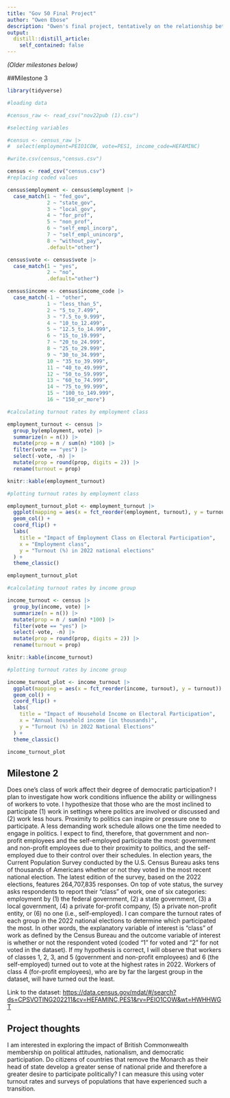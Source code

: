 ```yaml
---
title: "Gov 50 Final Project"
author: "Owen Ebose"
description: "Owen's final project, tentatively on the relationship between class of work and democratic participation."
output:
  distill::distill_article:
    self_contained: false
---
```


*(Older milestones below)*

##Milestone 3

```r
library(tidyverse)

#loading data

#census_raw <- read_csv("nov22pub (1).csv")

#selecting variables 

#census <- census_raw |>
#  select(employment=PEIO1COW, vote=PES1, income_code=HEFAMINC)

#write.csv(census,"census.csv")

census <- read_csv("census.csv")
#replacing coded values

census$employment <- census$employment |>
  case_match(1 ~ "fed_gov",
             2 ~ "state_gov",
             3 ~ "local_gov", 
             4 ~ "for_prof",
             5 ~ "non_prof",
             6 ~ "self_empl_incorp",
             7 ~ "self_empl_unincorp",
             8 ~ "without_pay",
             .default="other")

census$vote <- census$vote |>
  case_match(1 ~ "yes",
             2 ~ "no",
             .default="other")

census$income <- census$income_code |>
  case_match(-1 ~ "other",
             1 ~ "less_than_5",
             2 ~ "5_to_7.499",
             3 ~ "7.5_to_9.999", 
             4 ~ "10_to_12.499",
             5 ~ "12.5_to_14.999",
             6 ~ "15_to_19.999",
             7 ~ "20_to_24.999",
             8 ~ "25_to_29.999",
             9 ~ "30_to_34.999",
             10 ~ "35_to_39.999",
             11 ~ "40_to_49.999",
             12 ~ "50_to_59.999",
             13 ~ "60_to_74.999",
             14 ~ "75_to_99.999",
             15 ~ "100_to_149.999",
             16 ~ "150_or_more")

#calculating turnout rates by employment class

employment_turnout <- census |>
  group_by(employment, vote) |>
  summarize(n = n()) |>
  mutate(prop = n / sum(n) *100) |>
  filter(vote == "yes") |>
  select(-vote, -n) |>
  mutate(prop = round(prop, digits = 2)) |>
  rename(turnout = prop)

knitr::kable(employment_turnout)

#plotting turnout rates by employment class

employment_turnout_plot <- employment_turnout |>
  ggplot(mapping = aes(x = fct_reorder(employment, turnout), y = turnout)) +
  geom_col() +
  coord_flip() +
  labs(
    title = "Impact of Employment Class on Electoral Participation",
    x = "Employment class",
    y = "Turnout (%) in 2022 national elections"
  ) +
  theme_classic()

employment_turnout_plot

#calculating turnout rates by income group 

income_turnout <- census |>
  group_by(income, vote) |>
  summarize(n = n()) |>
  mutate(prop = n / sum(n) *100) |>
  filter(vote == "yes") |>
  select(-vote, -n) |>
  mutate(prop = round(prop, digits = 2)) |>
  rename(turnout = prop)

knitr::kable(income_turnout)

#plotting turnout rates by income group

income_turnout_plot <- income_turnout |>
  ggplot(mapping = aes(x = fct_reorder(income, turnout), y = turnout)) +
  geom_col() +
  coord_flip() +
  labs(
    title = "Impact of Household Income on Electoral Participation",
    x = "Annual household income (in thousands)",
    y = "Turnout (%) in 2022 National Elections"
  ) +
  theme_classic()

income_turnout_plot

```

## Milestone 2

Does one's class of work affect their degree of democratic participation? I plan to investigate how work conditions influence the ability or willingness of workers to vote. I hypothesize that those who are the most inclined to participate (1) work in settings where politics are involved or discussed and (2) work less hours. Proximity to politics can inspire or pressure one to participate. A less demanding work schedule allows one the time needed to engage in politics. I expect to find, therefore, that government and non-profit employees and the self-employed participate the most: government and non-profit employees due to their proximity to politics, and the self-employed due to their control over their schedules. In election years, the Current Population Survey conducted by the U.S. Census Bureau asks tens of thousands of Americans whether or not they voted in the most recent national election. The latest edition of the survey, based on the 2022 elections, features 264,707,835 responses. On top of vote status, the survey asks respondents to report their "class" of work, one of six categories: employment by (1) the federal government, (2) a state government, (3) a local government, (4) a private for-profit company, (5) a private non-profit entity, or (6) no one (i.e., self-employed). I can compare the turnout rates of each group in the 2022 national elections to determine which participated the most. In other words, the explanatory variable of interest is "class" of work as defined by the Census Bureau and the outcome variable of interest is whether or not the respondent voted (coded "1" for voted and "2" for not voted in the dataset). If my hypothesis is correct, I will observe that workers of classes 1, 2, 3, and 5 (government and non-profit employees) and 6 (the self-employed) turned out to vote at the highest rates in 2022. Workers of class 4 (for-profit employees), who are by far the largest group in the dataset, will have turned out the least.

Link to the dataset: <https://data.census.gov/mdat/#/search?ds=CPSVOTING202211&cv=HEFAMINC,PES1&rv=PEIO1COW&wt=HWHHWGT>

## Project thoughts

I am interested in exploring the impact of British Commonwealth membership on political attitudes, nationalism, and democratic participation. Do citizens of countries that remove the Monarch as their head of state develop a greater sense of national pride and therefore a greater desire to participate politically? I can measure this using voter turnout rates and surveys of populations that have experienced such a transition.
